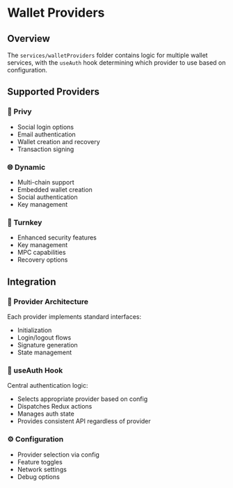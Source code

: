# Wallet Providers

## Overview
The `services/walletProviders` folder contains logic for multiple wallet services, with the `useAuth` hook determining which provider to use based on configuration.

## Supported Providers

### 🔐 Privy
- Social login options
- Email authentication
- Wallet creation and recovery
- Transaction signing

### 🌐 Dynamic
- Multi-chain support
- Embedded wallet creation
- Social authentication
- Key management

### 🔑 Turnkey
- Enhanced security features
- Key management
- MPC capabilities
- Recovery options

## Integration

### 🧩 Provider Architecture
Each provider implements standard interfaces:
- Initialization
- Login/logout flows
- Signature generation
- State management

### 🔄 useAuth Hook
Central authentication logic:
- Selects appropriate provider based on config
- Dispatches Redux actions
- Manages auth state
- Provides consistent API regardless of provider

### ⚙️ Configuration
- Provider selection via config
- Feature toggles
- Network settings
- Debug options